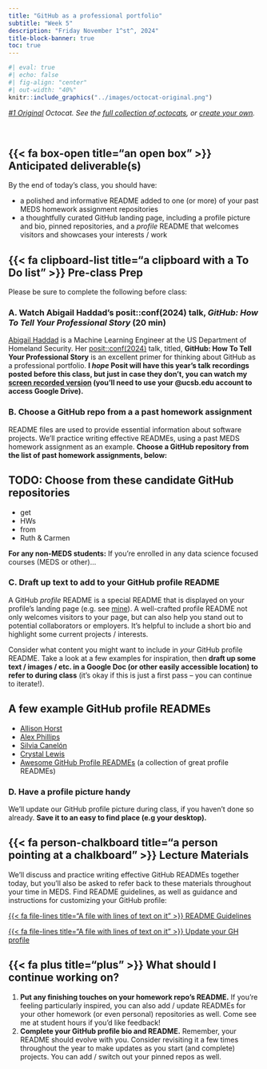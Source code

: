 ```yaml
---
title: "GitHub as a professional portfolio"
subtitle: "Week 5"
description: "Friday November 1^st^, 2024"
title-block-banner: true
toc: true
---
```


```r
#| eval: true
#| echo: false
#| fig-align: "center"
#| out-width: "40%"
knitr::include_graphics("../images/octocat-original.png")
```

::: {.center-text .gray-text}
*[#1 Original](https://octodex.github.com/original/) Octocat. See the [full collection of octocats](https://octodex.github.com/), or [create your own](https://myoctocat.com/).*
:::

<br>

## {{< fa box-open title="an open box" >}} Anticipated deliverable(s) {#anticipated-deliverables}

By the end of today's class, you should have:

- a polished and informative README added to one (or more) of your past MEDS homework assignment repositories
- a thoughtfully curated GitHub landing page, including a profile picture and bio, pinned repositories, and a *profile* README that welcomes visitors and showcases your interests / work 

## {{< fa clipboard-list title="a clipboard with a To Do list" >}} Pre-class Prep {#pre-class-prep}

Please be sure to complete the following before class:

### A. Watch Abigail Haddad's posit::conf(2024) talk, *GitHub: How To Tell Your Professional Story* (20 min)

[Abigail Haddad](https://github.com/abigailhaddad) is a Machine Learning Engineer at the US Department of Homeland Security. Her [posit::conf(2024)](https://posit.co/conference/) talk, titled, **GitHub: How To Tell Your Professional Story** is an excellent primer for thinking about GitHub as a professional portfolio. [**I *hope* Posit will have this year's talk recordings posted before this class, but just in case they don't, you can watch my [screen recorded version](https://drive.google.com/file/d/1G0Cv9eWRP5HuLyj5FZ46zDbDG2EcPtwV/view?usp=sharing) (you'll need to use your @ucsb.edu account to access Google Drive).**]{.teal-text}

<!-- ::: {.callout-note collapse=true} -->
<!-- ## Expand for talk notes -->

<!-- **Abstract:** GitHub is more than just a version control tool, it's a way of explaining your professional identity to prospective employers and collaborators – and you can build your profile now, before you're looking for new opportunities. This talk is about how to think of GitHub as an opportunity, not a chore, and how to represent yourself well without making developing your GitHub profile into a part-time job. I'll talk about why GitHub adds value beyond a personal website, what kinds of projects are helpful to share, and some good development practices to get in the habit of, regardless of your project specifics. -->

<!-- Abigail explains why, from a hiring manager's perspective, it's important to demonstrate what you mean by "having a background / degree / experience" in data science:  -->

<!-- >*"There are all sorts of data science and data analytics programs out there, and we don't know what they are. If you told me you were a math undergrad or have an economics PhD, I broadly know what that means. If you tell me you study data science, I actually don't. There isn't really a level of standardization, and even the same class across programs can go into very different levels of depth. And so when I see that on a resume, it's hard for me to tell what that translates to, and what you're bringing to the table."* -->

<!-- TBD -->

<!-- >If you're looking for the lowest hanging fruit in terms of spending a (hopefully) small amount of time in a way that has the greatest returns in both building your skills and showing off your skills, the answer is GitHub -->

<!-- - coding skills -->
<!-- - problem-solving approaches -->
<!-- - technical practices and skills -->
<!-- - communications -->

<!-- - shows how you modularize code -->
<!-- - how you get to your final product (e.g. visualization) -->
<!-- - shows that you know how to use git (not everyone does know how) -->

<!-- GitHub is: -->
<!-- - and industry standard -->
<!-- - free -->
<!-- - lasting portfolio / likely to get looked at -->

<!-- Working in public is empowering bc she approaches it from the viewpoint that at any point someone may ask, and she would be willing to share her code by sending them the link to the repo (rather that stressing / scrambling to fix it up) -->


<!-- ### How to pick projects  -->

<!-- What skill am I trying to get or show that I have -->
<!-- If there's a skill that I want, I don't have to wait to learn it (unlike at a job) -->

<!-- If you are Junior in this field and know how to use git, and your code is in functions, and you write a README file, that's actually really huge.  -->

<!-- Pick projects that interest your (e.g. strava dashboard) -->

<!-- Pick the smallest possible project you can do that either teaches or conveys what you are trying to do; you want to show you can do something from start to finish -->
<!-- there's a lot you can show with a small amount of code, so scope it narrowly and build if you want to -->

<!-- put personal projects on your resume! -->


<!-- ### Good development practices -->

<!-- code that's  -->
<!-- - easy to run -->
<!-- - easy to build on  -->
<!-- - easy to understand -->

<!-- Repo essentials: -->
<!-- - modular -->
<!-- - all work in code -->
<!-- - organized -->
<!-- - documented -->
<!-- - makes sense -->

<!-- ::: -->

### B. Choose a GitHub repo from a a past homework assignment

README files are used to provide essential information about software projects. We'll practice writing effective READMEs, using a past MEDS homework assignment as an example. [**Choose a GitHub repository from the list of past homework assignments, below:**]{.teal-text}
 
::: {.callout-important collapse=true}
## TODO: Choose from these candidate GitHub repositories
- get
- HWs
- from
- Ruth & Carmen

**For any non-MEDS students:** If you're enrolled in any data science focused courses (MEDS or other)...
:::

### C. Draft up text to add to your GitHub profile README

A GitHub *profile* README is a special README that is displayed on your profile's landing page (e.g. see [mine](https://github.com/samanthacsik){target="_blank"}). A well-crafted profile README not only welcomes visitors to your page, but can also help you stand out to potential collaborators or employers. It's helpful to include a short bio and highlight some current projects / interests.

Consider what content you might want to include in *your* GitHub profile README. Take a look at a few examples for inspiration, then [**draft up some text / images / etc. in a Google Doc (or other easily accessible location) to refer to during class**]{.teal-text} (it's okay if this is just a first pass -- you can continue to iterate!).

::: {.callout-tip collapse=true}
## A few example GitHub profile READMEs
- [Allison Horst](https://github.com/allisonhorst){target="_blank"}
- [Alex Phillips](https://github.com/alatleephillips){target="_blank"}
- [Silvia Canelón](https://github.com/spcanelon){target="_blank"}
- [Crystal Lewis](https://github.com/Cghlewis){target="_blank"}
- [Awesome GitHub Profile READMEs](https://zzetao.github.io/awesome-github-profile/){target="_blank"} (a collection of great profile READMEs)
:::

### D. Have a profile picture handy

We'll update our GitHub profile picture during class, if you haven't done so already. [**Save it to an easy to find place (e.g your desktop).**]{.teal-text}

## {{< fa person-chalkboard title="a person pointing at a chalkboard" >}} Lecture Materials {#lecture-materials}

We'll discuss and practice writing effective GitHub READMEs together today, but you'll also be asked to refer back to these materials throughout your time in MEDS. Find README guidelines, as well as guidance and instructions for customizing your GitHub profile:

::: {.grid}

::: {.g-col-12 .g-col-md-6}
::: {.center-text}
[{{< fa file-lines title="A file with lines of text on it" >}} README Guidelines](https://ucsb-meds.github.io/README-guidelines/){.btn role="button" target="_blank"} 
:::
:::

::: {.g-col-12 .g-col-md-6}
::: {.center-text}
[{{< fa file-lines title="A file with lines of text on it" >}} Update your GH profile](materials/GH-profile.qmd){.btn role="button" target="_blank"} 
:::
:::

:::

## {{< fa plus title="plus" >}} What should I continue working on? {#continue-working}

1. [**Put any finishing touches on your homework repo's README.**]{.teal-text} If you're feeling particularly inspired, you can also add / update READMEs for your other homework (or even personal) repositories as well. Come see me at student hours if you'd like feedback!
2. [**Complete your GitHub profile bio and README.**]{.teal-text} Remember, your README should evolve with you. Consider revisiting it a few times throughout the year to make updates as you start (and complete) projects. You can add / switch out your pinned repos as well. 


